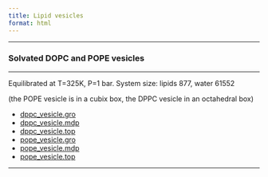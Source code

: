 ```yaml
---
title: Lipid vesicles
format: html
---
```


<hr>

### Solvated DOPC and POPE vesicles
<hr>

Equilibrated at T=325K, P=1 bar.
System size: lipids 877, water 61552

(the POPE vesicle is in a cubix box, the DPPC vesicle in an octahedral box)

- [dppc_vesicle.gro](https://martini-library.s3.us-east-2.amazonaws.com/example_applications/lipid_vesicles/dppc_vesicle.gro)
- [dppc_vesicle.mdp](https://martini-library.s3.us-east-2.amazonaws.com/example_applications/lipid_vesicles/dppc_vesicle.mdp)
- [dppc_vesicle.top](https://martini-library.s3.us-east-2.amazonaws.com/example_applications/lipid_vesicles/dppc_vesicle.top)
- [pope_vesicle.gro](https://martini-library.s3.us-east-2.amazonaws.com/example_applications/lipid_vesicles/pope_vesicle.gro)
- [pope_vesicle.mdp](https://martini-library.s3.us-east-2.amazonaws.com/example_applications/lipid_vesicles/pope_vesicle.mdp)
- [pope_vesicle.top](https://martini-library.s3.us-east-2.amazonaws.com/example_applications/lipid_vesicles/pope_vesicle.top)

<hr>
